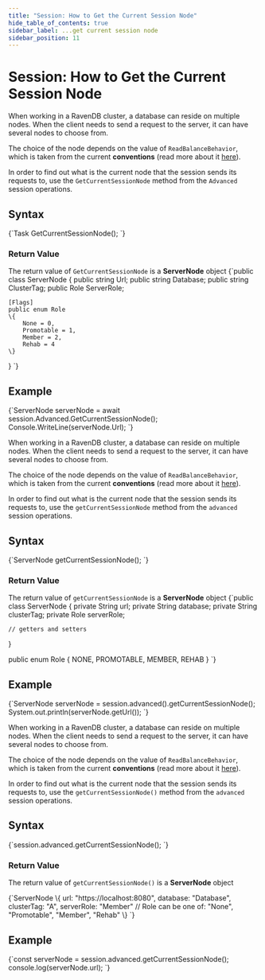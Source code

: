 ```yaml
---
title: "Session: How to Get the Current Session Node"
hide_table_of_contents: true
sidebar_label: ...get current session node
sidebar_position: 11
---
```





# Session: How to Get the Current Session Node
<LanguageSwitcher supportedLanguages={supportedLanguages} />
<LanguageContent language="csharp">


When working in a RavenDB cluster, a database can reside on multiple nodes. When the client needs to send a request to the server, it can have several nodes to choose from.

The choice of the node depends on the value of `ReadBalanceBehavior`, which is taken from the current **conventions** (read more about it [here](../../../client-api/configuration/load-balance-and-failover.mdx)).

In order to find out what is the current node that the session sends its requests to, use the `GetCurrentSessionNode` method  from the `Advanced` session operations.

## Syntax

<TabItem value="current_session_node_1" label="current_session_node_1">
<CodeBlock language="csharp">
{`Task<ServerNode> GetCurrentSessionNode();
`}
</CodeBlock>
</TabItem>

### Return Value

The return value of `GetCurrentSessionNode` is a **ServerNode** object
<TabItem value="current_session_node_2" label="current_session_node_2">
<CodeBlock language="csharp">
{`public class ServerNode
\{
    public string Url;
    public string Database;
    public string ClusterTag;
    public Role ServerRole;

    [Flags]
    public enum Role
    \{
        None = 0,
        Promotable = 1,
        Member = 2,
        Rehab = 4
    \}
\}
`}
</CodeBlock>
</TabItem>

## Example

<TabItem value="current_session_node_3" label="current_session_node_3">
<CodeBlock language="csharp">
{`ServerNode serverNode = await session.Advanced.GetCurrentSessionNode();
Console.WriteLine(serverNode.Url);
`}
</CodeBlock>
</TabItem>


</LanguageContent>
<LanguageContent language="java">


When working in a RavenDB cluster, a database can reside on multiple nodes. When the client needs to send a request to the server, it can have several nodes to choose from.

The choice of the node depends on the value of `ReadBalanceBehavior`, which is taken from the current **conventions** (read more about it [here](../../../client-api/configuration/load-balance-and-failover.mdx)).

In order to find out what is the current node that the session sends its requests to, use the `getCurrentSessionNode` method  from the `advanced` session operations.

## Syntax

<TabItem value="current_session_node_1" label="current_session_node_1">
<CodeBlock language="java">
{`ServerNode getCurrentSessionNode();
`}
</CodeBlock>
</TabItem>

### Return Value

The return value of `getCurrentSessionNode` is a **ServerNode** object
<TabItem value="current_session_node_2" label="current_session_node_2">
<CodeBlock language="java">
{`public class ServerNode \{
    private String url;
    private String database;
    private String clusterTag;
    private Role serverRole;

    // getters and setters
\}

public enum Role \{
    NONE,
    PROMOTABLE,
    MEMBER,
    REHAB
\}
`}
</CodeBlock>
</TabItem>

## Example

<TabItem value="current_session_node_3" label="current_session_node_3">
<CodeBlock language="java">
{`ServerNode serverNode = session.advanced().getCurrentSessionNode();
System.out.println(serverNode.getUrl());
`}
</CodeBlock>
</TabItem>


</LanguageContent>
<LanguageContent language="nodejs">


When working in a RavenDB cluster, a database can reside on multiple nodes. When the client needs to send a request to the server, it can have several nodes to choose from.

The choice of the node depends on the value of `ReadBalanceBehavior`, which is taken from the current **conventions** (read more about it [here](../../../client-api/configuration/load-balance-and-failover.mdx)).

In order to find out what is the current node that the session sends its requests to, use the `getCurrentSessionNode()` method  from the `advanced` session operations.

## Syntax

<TabItem value="current_session_node_1" label="current_session_node_1">
<CodeBlock language="js">
{`session.advanced.getCurrentSessionNode();
`}
</CodeBlock>
</TabItem>

### Return Value

The return value of `getCurrentSessionNode()` is a **ServerNode** object

<TabItem value="current_session_node_2" label="current_session_node_2">
<CodeBlock language="js">
{`ServerNode \{
    url: "https://localhost:8080",
    database: "Database",
    clusterTag: "A",
    serverRole: "Member" // Role can be one of: "None", "Promotable", "Member", "Rehab" 
\}
`}
</CodeBlock>
</TabItem>

## Example

<TabItem value="current_session_node_3" label="current_session_node_3">
<CodeBlock language="js">
{`const serverNode = session.advanced.getCurrentSessionNode();
console.log(serverNode.url);
`}
</CodeBlock>
</TabItem>


</LanguageContent>

<!---
### Client API
- [How a Client Integrates with Replication and the Cluster](../../../client-api/cluster/how-client-integrates-with-replication-and-cluster)
- [Cluster Node Health Check](../../../client-api/cluster/health-check)

### Clustering
- [Overview](../../../server/clustering/overview)


-->